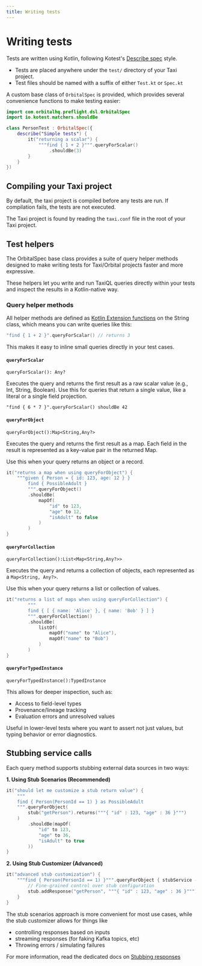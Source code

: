 ```yaml
---
title: Writing tests
---
```


# Writing tests

Tests are written using Kotlin, following Kotest's [Describe spec](https://kotest.io/docs/framework/testing-styles.html#describe-spec) style.

 * Tests are placed anywhere under the `test/` directory of your Taxi project.
 * Test files should be named with a suffix of either `Test.kt` or `Spec.kt`

A custom base class of `OrbitalSpec` is provided, which provides several convenience functions to make testing easier:

```kotlin
import com.orbitalhq.preflight.dsl.OrbitalSpec
import io.kotest.matchers.shouldBe

class PersonTest : OrbitalSpec({
    describe("Simple tests") {
        it("returning a scalar") {
            """find { 1 + 2 }""".queryForScalar()
                .shouldBe(3)
        }
    }
})
```


## Compiling your Taxi project
By default, the taxi project is compiled before any tests are run. If compilation fails, the tests are not executed.

The Taxi project is found by reading the `taxi.conf` file in the root of your Taxi project.


## Test helpers
The OrbitalSpec base class provides a suite of query helper methods designed to make writing tests for Taxi/Orbital projects faster and more expressive.

These helpers let you write and run TaxiQL queries directly within your tests and inspect the results in a Kotlin-native way.

### Query helper methods
All helper methods are defined as [Kotlin Extension functions](https://kotlinlang.org/docs/extensions.html) on the String class, which means you can write queries like this:

```kotlin
"find { 1 + 2 }".queryForScalar() // returns 3
```
This makes it easy to inline small queries directly in your test cases.

#### `queryForScalar`

`queryForScalar(): Any?`

Executes the query and returns the first result as a raw scalar value (e.g., Int, String, Boolean).
Use this for queries that return a single value, like a literal or a single field projection.

```
"find { 6 * 7 }".queryForScalar() shouldBe 42
```

#### `queryForObject`
`queryForObject():Map<String,Any?>`

Executes the query and returns the first result as a map.
Each field in the result is represented as a key-value pair in the returned Map.

Use this when your query returns an object or a record.

```kotlin
it("returns a map when using queryForObject") {
    """given { Person = { id: 123, age: 12 } }
        find { PossibleAdult }
        """.queryForObject()
        .shouldBe(
            mapOf(
                "id" to 123,
                "age" to 12,
                "isAdult" to false
            )
        )
}
```

#### `queryForCollection`
`queryForCollection():List<Map<String,Any?>>`

Executes the query and returns a collection of objects, each represented as a `Map<String, Any?>`.

Use this when your query returns a list or collection of values.

```kotlin
it("returns a list of maps when using queryForCollection") {
        """
        find { [ { name: 'Alice' }, { name: 'Bob' } ] }
        """.queryForCollection()
        .shouldBe(
            listOf(
                mapOf("name" to "Alice"),
                mapOf("name" to "Bob")
            )
        )
}
```

#### `queryForTypedInstance`
`queryForTypedInstance():TypedInstance`

This allows for deeper inspection, such as:

 * Access to field-level types
 * Provenance/lineage tracking
 * Evaluation errors and unresolved values

Useful in lower-level tests where you want to assert not just values, but typing behavior or error diagnostics.


## Stubbing service calls
Each query method supports stubbing external data sources in two ways:

**1. Using Stub Scenarios (Recommended)**
```kotlin
it("should let me customize a stub return value") {
    """
    find { Person(PersonId == 1) } as PossibleAdult
    """.queryForObject(
        stub("getPerson").returns("""{ "id" : 123, "age" : 36 }""")
    )
        .shouldBe(mapOf(
            "id" to 123,
            "age" to 36,
            "isAdult" to true
        ))
}
```


**2. Using Stub Customizer (Advanced)**

```kotlin
it("advanced stub customization") {
    """find { Person(PersonId == 1) }""".queryForObject { stubService ->
        // Fine-grained control over stub configuration
        stub.addResponse("getPerson", """{ "id" : 123, "age" : 36 }""")
    }
}
```

The stub scenarios approach is more convenient for most use cases, while the stub customizer allows for things like
 - controlling responses based on inputs
 - streaming responses (for faking Kafka topics, etc)
 - Throwing errors / simulating failures

For more information, read the dedicated docs on [Stubbing responses](/stubbing)